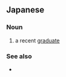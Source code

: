 ==Japanese==
{{ja-kanjitab|しん|そつ|yomi=on}}

===Noun===
{{ja-noun|しんそつ}}

# a recent [[graduate]]

===See also===
* {{ja-r|卒業|そつぎょう|gloss=graduation}}